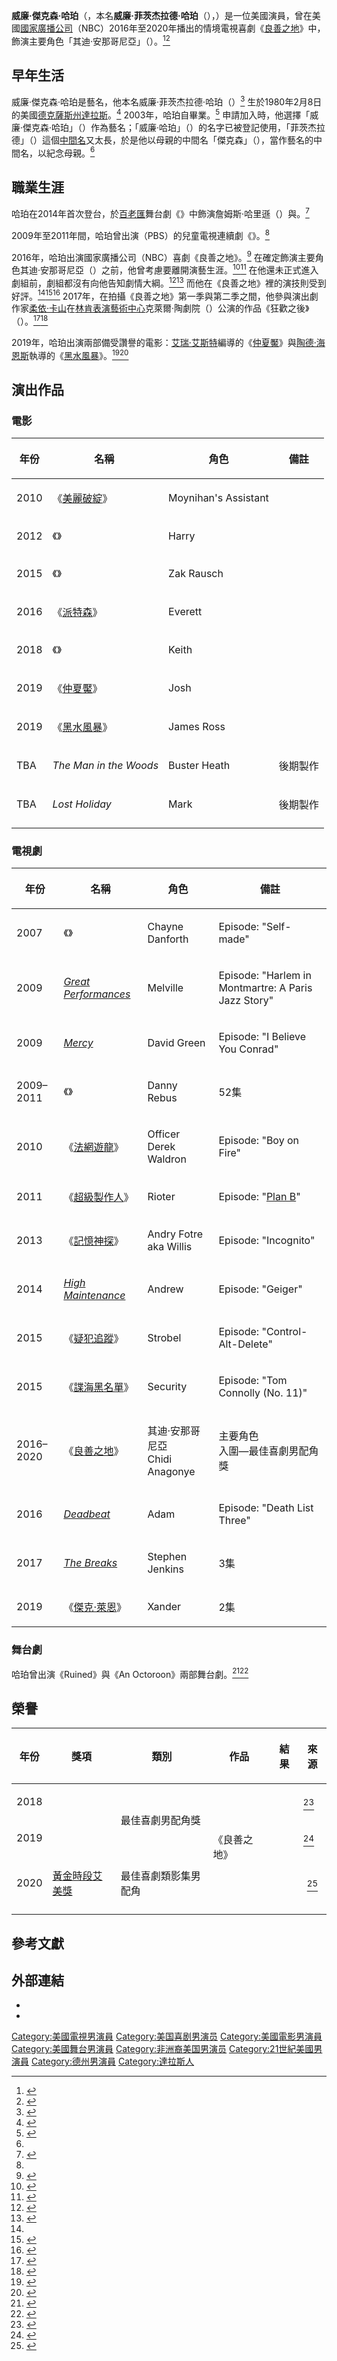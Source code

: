 {{NoteTA
|G1=Show
|G2=Movie 
|G3=TV
|1=zh-hant:良善之地;zh-hans:善地;
|2=zh-hant:其迪;zh-hans:西迪;
}}
{{Infobox person
| name                = 威廉·傑克森·哈珀
| image               = William Jackson Harper at the 2018 Comic-Con International (42913092745) (cropped).jpg
| caption             = 出席2018年[[聖地牙哥國際漫畫展|聖地牙哥國際漫畫展]]的哈珀。
| native_name         = William Jackson Harper
| birth_name          = 威廉·傑克森·哈珀<br>William Fitzgerald Harper
| birth_date          = {{birth date and age|mf=yes|1980|2|8}}
| birth_place         = {{USA}}[[德克薩斯州|德克薩斯州]][[達拉斯|達拉斯]]
| alma_mater          = {{link-en|聖塔菲藝術與設計大學|Santa Fe University of Art and Design|聖塔菲學院}}
| occupation          = 演員
| years_active        = 2007年至今
| notable_works       = 《良善之地》飾演「其迪·安那哥尼亞」（{{lang|fr|Chidi Anagonye}}）
}}

'''威廉·傑克森·哈珀'''（{{lang|en|William Jackson Harper}}，本名'''威廉·菲茨杰拉德·哈珀'''（{{lang|en|William Fitzgerald Harper}}），{{bd|1980年|2月8日}}）是一位美國演員，曾在美國[[國家廣播公司|國家廣播公司]]（NBC）2016年至2020年播出的情境電視喜劇《[[良善之地|良善之地]]》中，飾演主要角色「其迪·安那哥尼亞」（{{lang|fr|Chidi Anagonye}}）。<ref>{{cite web|last1=Saclao|first1=Christian|title='The Good Place' Actor William Jackson Harper on Playing Kristen Bell's Onscreen Soulmate in the NBC Series|url=http://www.ibtimes.com/good-place-actor-william-jackson-harper-playing-kristen-bells-onscreen-soulmate-nbc-2421790|work=[[國際財經時報|International Business Times]]|accessdate=2017-01-06|date=2016-09-26|archive-url=https://web.archive.org/web/20170107004604/http://www.ibtimes.com/good-place-actor-william-jackson-harper-playing-kristen-bells-onscreen-soulmate-nbc-2421790|archive-date=2017-01-07|language=en|dead-url=no}}</ref><ref>{{cite web|last1=Charles|first1=Marissa|title=William Jackson Harper on Starring in NBC's 'The Good Place'|url=http://www.ebony.com/entertainment-culture/the-good-place-william-jackson-harper|work={{link-en|鳥木|Ebony (magazine)|Ebony}}|accessdate=2017-01-06|date=2016-09-19|archive-url=https://web.archive.org/web/20170107004824/http://www.ebony.com/entertainment-culture/the-good-place-william-jackson-harper|archive-date=2017-01-07|language=en|dead-url=no}}</ref>

== 早年生活 ==
威廉·傑克森·哈珀是藝名，他本名威廉·菲茨杰拉德·哈珀（{{lang|en|William Fitzgerald Harper}}）<ref name=vulture>{{Cite news|url=https://www.vulture.com/2017/11/william-jackson-harper-on-the-good-place.html?sf134198415=1|title=William Jackson Harper on the Other Good Place Character He'd Like to Play|last=Pape|first=Allie|work=Vulture|access-date=2017-11-01|language=en|archive-url=https://web.archive.org/web/20171107032053/http://www.vulture.com/2017/11/william-jackson-harper-on-the-good-place.html?sf134198415=1|archive-date=2017-11-07|dead-url=no}}</ref> 生於1980年2月8日的美國[[德克薩斯州|德克薩斯州]][[達拉斯|達拉斯]]。<ref>{{Cite web|url=http://www.playbill.com/person/william-jackson-harper-vault-0000125026|title=William Jackson Harper|work={{link-en|節目單|Playbill|Playbill}}|language=en|access-date=2017-10-03|archive-url=https://web.archive.org/web/20170731185352/http://www.playbill.com/person/william-jackson-harper-vault-0000125026|archive-date=2017-07-31|dead-url=no}}</ref> 2003年，哈珀自{{link-en|聖塔菲藝術與設計大學|Santa Fe University of Art and Design|聖塔菲學院}}畢業。<ref>{{Cite web|url=http://santafeuniversity.edu/academics/performing-arts/performing-arts-accomplishments/alumni/|title=Alumni|publisher={{link-en|聖塔菲藝術與設計大學|Santa Fe University of Art and Design|Santa Fe University of Art and Design}}|language=en|access-date=2017-10-04|archive-url=https://web.archive.org/web/20171004085118/http://santafeuniversity.edu/academics/performing-arts/performing-arts-accomplishments/alumni/|archive-date=2017-10-04|dead-url=no}}</ref> 申請加入{{link-en|演員權益協會|Actors' Equity Association}}時，他選擇「威廉·傑克森·哈珀」（{{lang|en|William Jackson Harper}}）作為藝名；「威廉·哈珀」（{{lang|en|William Harper}}）的名字已被登記使用，「菲茨杰拉德」（{{lang|en|Fitzgerald}}）這個[[中間名|中間名]]又太長，於是他以母親的中間名「傑克森」（{{lang|en|Jackson}}），當作藝名的中間名，以紀念母親。<ref name=vulture/>

== 職業生涯 ==
哈珀在2014年首次登台，於[[百老匯|百老匯]]舞台劇《{{link-en|一路到底|All the Way (play)}}》中飾演詹姆斯·哈里遜（{{lang|en|James Harrison}}）與{{link-en|斯托克利·卡邁克爾|Stokely Carmichael}}。<ref>{{Cite web|url=http://www.playbill.com/playbillpagegallery/inside-playbill?asset=00000150-ac87-d16d-a550-ecbf7e6b0005&type=InsidePlaybill&slide=1|title=Inside Playbill Gallery|work=Playbill|access-date=2017-10-03|language=en|archive-url=https://web.archive.org/web/20171003075626/http://www.playbill.com/playbillpagegallery/inside-playbill?asset=00000150-ac87-d16d-a550-ecbf7e6b0005&type=InsidePlaybill&slide=1|archive-date=2017-10-03|dead-url=no}}</ref>

2009年至2011年間，哈珀曾出演{{link-en|公共廣播電視公司兒童台|PBS Kids}}（PBS）的兒童電視連續劇《{{link-en|電力公司 (2009年電視連續劇)|The Electric Company (2009 TV series)|電力公司}}》。<ref name=":0" />

2016年，哈珀出演國家廣播公司（NBC）喜劇《良善之地》。<ref>{{Cite news|url=https://deadline.com/2016/02/good-place-william-jackson-harper-cast-nbc-series-1201701275/|title='Good Place' NBC Comedy Series Casts William Jackson Harper|last=Andreeva|first=Nellie|date=2016-02-12|work=Deadline|access-date=2018-01-30|language=en|archive-url=https://web.archive.org/web/20180527152356/http://deadline.com/2016/02/good-place-william-jackson-harper-cast-nbc-series-1201701275/|archive-date=2018-05-27|dead-url=no}}</ref> 在確定飾演主要角色其迪·安那哥尼亞（{{lang|fr|Chidi Anagonye}}）之前，他曾考慮要離開演藝生涯。<ref>{{Cite news|url=https://ew.com/tv/2017/07/12/good-place-season-2-william-jackson-harper-chidi/|title='The Good Place' Star William Jackson Harper Promises 'Acupuncture and Pigs' in Season 2|last=Snierson|first=Dan|date=2017-07-12|work=[[娛樂週刊|Entertainment Weekly]]|access-date=2017-10-03|archive-url=https://web.archive.org/web/20171003075305/http://ew.com/tv/2017/07/12/good-place-season-2-william-jackson-harper-chidi/|archive-date=2017-10-03|language=en|dead-url=no}}</ref><ref>{{Cite news|url=https://www.eurweb.com/2016/09/good-place-saved-william-jackson-harper-quitting-hollywood-eur-exclusive/|title='The Good Place' Saved William Jackson Harper From Quitting Hollywood|last=Magee|first=Ny|date=2016-09-25|work=EURweb|archive-url=https://web.archive.org/web/20180130042603/https://www.eurweb.com/2016/09/good-place-saved-william-jackson-harper-quitting-hollywood-eur-exclusive/|archive-date=2018-01-30|language=en|accessdate=2020-08-06|dead-url=no}}</ref> 在他還未正式進入劇組前，劇組都沒有向他告知劇情大綱。<ref name=":0">{{Cite news|url=https://www.gq.com/story/william-jackson-harper-the-good-place-interview|title=The Good Place's William Jackson Harper Had No Idea What He Was Auditioning For|last=Meslow|first=Scott|date=2018-01-04|work=[[GQ|GQ]]|archive-url=https://web.archive.org/web/20180130040234/https://www.gq.com/story/william-jackson-harper-the-good-place-interview|archive-date=2018-01-30|language=en|accessdate=2020-08-06|dead-url=no}}</ref><ref>{{Cite news|url=https://collider.com/the-good-place-season-2-william-jackson-harper-interview/|title='The Good Place': William Jackson Harper on That Big Twist and Season 2 Challenges|last=Radish|first=Christina|date=2017-10-05|work=[[Collider_(website)|Collider]]|archive-url=https://web.archive.org/web/20180130043842/http://collider.com/the-good-place-season-2-william-jackson-harper-interview/|archive-date=2018-01-30|language=en|accessdate=2020-08-06|dead-url=no}}</ref> 而他在《良善之地》裡的演技則受到好評。<ref name=":0" /><ref>{{Cite news|url=https://tv.avclub.com/the-good-place-ends-an-outstanding-first-season-with-it-1798190195|title=The Good Place ends an outstanding first season with its most masterful twist yet|last=Perkins|first=Dennis|date=19 January 2017|work=[[The_A.V._Club|The A.V. Club]]|access-date=2018-01-30|language=en|archive-url=https://web.archive.org/web/20180130204416/https://tv.avclub.com/the-good-place-ends-an-outstanding-first-season-with-it-1798190195|archive-date=2018-01-30|dead-url=no}}</ref><ref>{{Cite news|url=https://blog.apaonline.org/2017/06/21/philosophy-on-tv-the-good-place/|title=Philosophy on TV: "The Good Place"|last=Cleary|first=Skye|date=2017-06-21|publisher=[[美國哲學學會|American Philosophical Association]]|access-date=2018-01-30|language=en|archive-url=https://web.archive.org/web/20180131014551/https://blog.apaonline.org/2017/06/21/philosophy-on-tv-the-good-place/|archive-date=2018-01-31|dead-url=no}}</ref> 2017年，在拍攝《良善之地》第一季與第二季之間，他參與演出劇作家[[柔依·卡山|柔依·卡山]]在[[林肯表演藝術中心|林肯表演藝術中心]]克萊爾·陶劇院（{{lang|en|Claire Tow Theatre}}）公演的作品《狂歡之後》（{{lang|en|After the Blast}}）。<ref>{{Cite web|url=http://www.lct.org/shows/after-blast/|title=After The Blast|publisher=[[林肯表演藝術中心|Lincoln Center Theater]]|language=en|access-date=2018-02-19|archive-url=https://web.archive.org/web/20180220152000/http://www.lct.org/shows/after-blast/|archive-date=2018-02-20|dead-url=no}}</ref><ref>{{Cite news|url=https://www.nytimes.com/2017/10/23/theater/review-romancing-the-bot-in-zoe-kazans-after-the-blast.html|title=Review: Romancing the Bot in Zoe Kazan's 'After the Blast'|last=Brantley|first=Ben|date=2017-10-23|work=[[紐約時報|The New York Times]]|access-date=2018-02-19|language=en|issn=0362-4331|archive-url=https://web.archive.org/web/20180220151859/https://www.nytimes.com/2017/10/23/theater/review-romancing-the-bot-in-zoe-kazans-after-the-blast.html|archive-date=2018-02-20|dead-url=no}}</ref>

2019年，哈珀出演兩部備受讚譽的電影：[[艾瑞·艾斯特|艾瑞·艾斯特]]編導的《[[仲夏魘|仲夏魘]]》與[[陶德·海恩斯|陶德·海恩斯]]執導的《[[黑水風暴|黑水風暴]]》。<ref>{{Cite web|url=https://variety.com/2019/film/reviews/midsommar-film-review-1203247188/|archive-url=https://web.archive.org/web/20190619231443/https://variety.com/2019/film/reviews/midsommar-film-review-1203247188/|archive-date=2019-06-19|title=‘Midsommar’ Film Review – Variety|date=2019-06-19|language=en|access-date=2020-08-06|dead-url=no}}</ref><ref>{{Cite web|url=https://www.themaineedge.com/buzz/movies/dark-waters-a-low-key-legal-drama|title=‘Dark Waters’ a low-key legal drama|first=Allen|last=Adams|website=www.themaineedge.com|access-date=2020-02-13|archive-url=https://web.archive.org/web/20191223043534/https://www.themaineedge.com/buzz/movies/dark-waters-a-low-key-legal-drama|archive-date=2019-12-23|language=en|dead-url=no}}</ref>

== 演出作品 ==
=== 電影 ===
{| class="wikitable"
|- 
! 年份 !! 名稱 !! 角色 !! 備註
|-
| 2010
| 《[[美麗破綻|美麗破綻]]》
| Moynihan's Assistant
|
|-
| 2012
| 《{{Link-en|她說的算|That's What She Said (film)}}》
| Harry
|
|-
| 2015
| 《{{Link-en|真實的故事|True Story (film)}}》
| Zak Rausch
|
|-
| 2016
| 《[[派特森_(電影)|派特森]]》
| Everett
| 
|-
| 2018
| 《{{link-en|他們的存在|They Remain}}》
| Keith
| 
|-
| 2019
| 《[[仲夏魘|仲夏魘]]》
| Josh
| 
|-
| 2019
| 《[[黑水風暴|黑水風暴]]》
| James Ross
| 
|-
| TBA
| ''The Man in the Woods''
| Buster Heath
| 後期製作
|-
| TBA
| ''Lost Holiday''
| Mark
| 後期製作
|-
|}

=== 電視劇 ===
{| class="wikitable"
|- 
! 年份 !! 名稱 !! 角色 !! 備註
|-
| 2007
| 《{{Link-en|法網遊龍：犯案動機|Law & Order: Criminal Intent}}》
| Chayne Danforth
| Episode: "Self-made"
|-
| 2009
| ''[[Great_Performances|Great Performances]]''
| Melville
| Episode: "Harlem in Montmartre: A Paris Jazz Story"
|-
| 2009
| ''[[Mercy_(TV_series)|Mercy]]''
| David Green
| Episode: "I Believe You Conrad"
|-
| 2009–2011
| 《{{link-en|電力公司 (2009年電視連續劇)|The Electric Company (2009 TV series)|電力公司}}》
| Danny Rebus
| 52集
|-
| 2010
| 《[[法網遊龍|法網遊龍]]》
| Officer Derek Waldron
| Episode: "Boy on Fire"
|-
| 2011
| 《[[超級製作人|超級製作人]]》
| Rioter
| Episode: "[[Plan_B_(30_Rock)|Plan B]]"
|-
| 2013
| 《[[記憶神探|記憶神探]]》
| Andry Fotre aka Willis
| Episode: "Incognito"
|-
| 2014
| ''[[High_Maintenance|High Maintenance]]''
| Andrew
| Episode: "Geiger"
|-
| 2015
| 《[[疑犯追蹤|疑犯追蹤]]》
| Strobel
| Episode: "Control-Alt-Delete"
|-
| 2015
| 《[[黑名单_(2013年电视剧)|諜海黑名單]]》
| Security
| Episode: "Tom Connolly (No. 11)"
|-
| 2016–2020
| 《[[良善之地|良善之地]]》
| 其迪·安那哥尼亞<br>Chidi Anagonye
| 主要角色 <br>入圍—{{link-en|評論家選擇電視獎|Critics' Choice Television Award}}最佳喜劇男配角獎
|-
| 2016
| ''[[Deadbeat_(TV_series)|Deadbeat]]''
| Adam
| Episode: "Death List Three"
|-
| 2017
| ''[[The_Breaks_(TV_series)|The Breaks]]''
| Stephen Jenkins
| 3集
|-
| 2019
| 《[[傑克·萊恩_(電視劇)|傑克·萊恩]]》
| Xander
| 2集
|}

=== 舞台劇 ===
哈珀曾出演《Ruined》與《An Octoroon》兩部舞台劇。<ref>{{Cite web|url=http://www.ensemblestudiotheatre.org/william-jackson-harper/|title=William Jackson Harper|publisher=Ensemble Studio Theatre|language=en|archive-url=https://web.archive.org/web/20180130044721/http://www.ensemblestudiotheatre.org/william-jackson-harper/|archive-date=2018-01-30|access-date=2020-08-06|dead-url=no}}</ref><ref>{{Cite web|url=http://www.abouttheartists.com/artists/287337-william-jackson-harper|title=William Jackson Harper theatre profile|publisher=AboutTheArtists.com|access-date=2018-01-30|language=en}}{{Dead link}}</ref>

== 榮譽 ==
{| class="wikitable sortable"
|-
! 年份
! 獎項
! 類別
! 作品
! 結果
! 來源
|-
| 2018
| rowspan=2|{{link-en|評論家選擇電視獎|Critics' Choice Television Award}}
| rowspan=2|最佳喜劇男配角獎
| rowspan=3|《良善之地》
| {{nom}}
| <ref>{{cite web |url=https://deadline.com/2019/01/critics-choice-awards-2019-winners-list-live-blog-1202534016/ |title=Critics’ Choice Awards: ‘Roma’ Wins Best Picture To Lead Night; ‘The Americans’ & ‘Mrs. Maisel’ Top TV – The Complete Winners List |last3=Hipes |first3=Patrick |last2=Blyth |first2=Antonia |last1=de Moraes |first1=Lisa |date=January 13, 2019 |work=[[Deadline_Hollywood|Deadline Hollywood]] |accessdate=January 13, 2019 |archive-date=2020-11-17 |archive-url=https://web.archive.org/web/20201117123312/https://deadline.com/2019/01/critics-choice-awards-2019-winners-list-live-blog-1202534016/ |dead-url=no }}</ref>
|-
| 2019
| {{nom}}
| <ref>{{cite web|last1=Tapley|first1=Kristopher|title=‘Roma,’ ‘The Americans’ and ‘The Marvelous Mrs. Maisel’ Win Top Critics’ Choice Honors|url=https://variety.com/2019/film/awards/2019-critics-choice-awards-winners-nominees-full-list-1203106702/|website=Variety|accessdate=2019-10-18|date=2019-01-13|archive-url=https://web.archive.org/web/20190114010818/https://variety.com/2019/film/awards/2019-critics-choice-awards-winners-nominees-full-list-1203106702/|archive-date=2019-01-14|language=en|dead-url=no}}</ref>
|-
| 2020
| [[第72屆黃金時段艾美獎|黃金時段艾美獎]]
| 最佳喜劇類影集男配角
| {{nom}}
| align="center"|<ref>{{Cite web|date=2020-07-29|title=2020 Emmy Nominations|url=https://www.hollywoodreporter.com/lists/2020-emmy-nominations-live-updating-1303894|access-date=2020-07-14|website=[[好萊塢報導|Hollywood Reporter]]|language=en|archive-url=https://web.archive.org/web/20200802023711/https://www.hollywoodreporter.com/lists/2020-emmy-nominations-live-updating-1303894|archive-date=2020-08-02|dead-url=no}}</ref>
|-
|}

== 參考文獻 ==
{{Reflist|2}}

== 外部連結 ==
* {{IMDb name|2860379}}
* {{Twitter|dubjackharper}}

{{Authority control}}
{{DEFAULTSORT:Harper, William Jackson}}
[[Category:美國電視男演員|Category:美國電視男演員]]
[[Category:美国喜剧男演员|Category:美国喜剧男演员]]
[[Category:美國電影男演員|Category:美國電影男演員]]
[[Category:美國舞台男演員|Category:美國舞台男演員]]
[[Category:非洲裔美国男演员|Category:非洲裔美国男演员]]
[[Category:21世紀美國男演員|Category:21世紀美國男演員]]
[[Category:德州男演員|Category:德州男演員]]
[[Category:達拉斯人|Category:達拉斯人]]